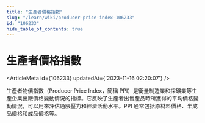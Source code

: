```yaml
---
title: "生產者價格指數"
slug: "/learn/wiki/producer-price-index-106233"
id: "106233"
hide_table_of_contents: true
---
```



# 生產者價格指數

<ArticleMeta id={106233} updatedAt={'2023-11-16 02:20:07'} />
<div className='border-solid border-b border-t-0 my-4 border-[var(--ifm-color-gray-300)]' />

生產者物價指數（Producer Price Index，簡稱 PPI）是衡量制造業和採礦業等生產企業出廠價格變動情況的指標。它反映了生產者出售產品時所獲得的平均價格變動情況，可以用來評估通脹壓力和經濟活動水平。PPI 通常包括原材料價格、半成品價格和成品價格等。
